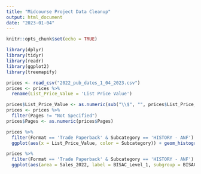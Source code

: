 ```yaml
---
title: "Midcourse Project Data Cleanup"
output: html_document
date: "2023-01-04"
---
```


```r
knitr::opts_chunk$set(echo = TRUE)
```

```r
library(dplyr)
library(tidyr)
library(readr)
library(ggplot2)
library(treemapify)
```


```r
prices <- read_csv("2022_pub_dates_1_04_2023.csv")
prices <- prices %>% 
  rename(List_Price_Value = 'List Price Value')
```


```r
prices$List_Price_Value <- as.numeric(sub("\\$", "", prices$List_Price_Value))
prices <- prices %>% 
  filter(Pages != "Not Specified")
prices$Pages <- as.numeric(prices$Pages)
```

```r
prices %>% 
  filter(Format == 'Trade Paperback' & Subcategory == 'HISTORY - ANF') %>% 
  ggplot(aes(x = List_Price_Value, color = Subcategory)) + geom_histogram(bins = 100)
```
```r
prices %>% 
  filter(Format == 'Trade Paperback' & Subcategory == 'HISTORY - ANF') %>% 
  ggplot(aes(area = Sales_2022, label = BISAC_Level_1, subgroup = BISAC_Level_1, layout = 'squarified')) + geom_treemap()
```

